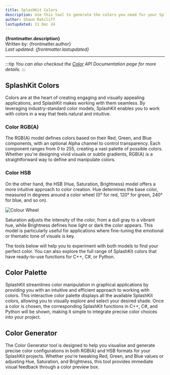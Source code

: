 ```yaml
---
title: SplashKit Colors
description: Use this tool to generate the colors you need for your SplashKit projects!
author: Shaun Ratcliff
lastupdated: 11 Dec 24
---
```


**{frontmatter.description}**  
Written by: {frontmatter.author}  
_Last updated: {frontmatter.lastupdated}_

---


:::tip
_You can also checkout the [Color](/api/color/) API Documentation page for more details._
:::

## SplashKit Colors

Colors are at the heart of creating engaging and visually appealing applications, and SplashKit makes working with them seamless. By leveraging industry-standard color models, SplashKit enables you to work with colors in a way that feels natural and intuitive.

### Color RGB(A)

The RGB(A) model defines colors based on their Red, Green, and Blue components, with an optional Alpha channel to control transparency. Each component ranges from 0 to 255, creating a vast palette of possible colors. Whether you're designing vivid visuals or subtle gradients, RGB(A) is a straightforward way to define and manipulate colors.

### Color HSB

On the other hand, the HSB (Hue, Saturation, Brightness) model offers a more intuitive approach to color creation. Hue determines the base color, measured in degrees around a color wheel (0° for red, 120° for green, 240° for blue, and so on).

![Colour Wheel](./images/colour_wheel.png)

Saturation adjusts the intensity of the color, from a dull gray to a vibrant hue, while Brightness defines how light or dark the color appears. This model is particularly useful for applications where fine-tuning the emotional or thematic tone of visuals is key.

The tools below will help you to experiment with both models to find your perfect color. You can also explore the full range of SplashKit colors that have ready-to-use functions for C++, C#, or Python.

## Color Palette

SplashKit streamlines color manipulation in graphical applications by providing you with an intuitive and efficient approach to working with colors. This interactive color palette displays all the available SplashKit colors, allowing you to visually explore and select your desired shade. Once a color is chosen, the corresponding SplashKit functions in C++, C#, and Python will be shown, making it simple to integrate precise color choices into your project.

<ColorPalette />

## Color Generator

The Color Generator tool is designed to help you visualise and generate precise color configurations in both RGB(A) and HSB formats for your SplashKit projects. Whether you’re tweaking Red, Green, and Blue values or adjusting Hue, Saturation, and Brightness, this tool provides immediate visual feedback through a color preview box.

<ColorGenerator />

